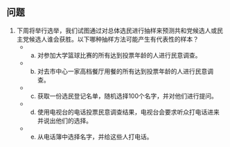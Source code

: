 ## 问题 {.unnumbered} 

1. 下周将举行选举，我们试图通过对总体选民进行抽样来预测共和党候选人或民主党候选人谁会获胜。以下哪种抽样方法可能产生有代表性的样本？
    * a. 对参加大学篮球比赛的所有达到投票年龄的人进行民意调查。
    * b. 对去市中心一家高档餐厅用餐的所有达到投票年龄的人进行民意调查。
    * c. 获取一份选民登记名单，随机选择100个名字，并对他们进行提问。
    * d. 使用电视台的电话投票民意调查结果，电视台会要求听众打电话进来并说出他们的选择。
    * e. 从电话簿中选择名字，并给这些人打电话。